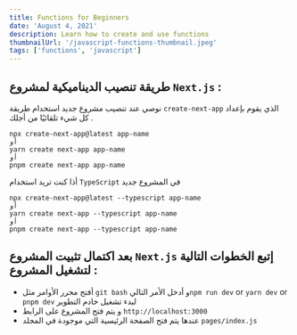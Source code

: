 ```yaml
---
title: Functions for Beginners
date: 'August 4, 2021'
description: Learn how to create and use functions
thumbnailUrl: '/javascript-functions-thumbnail.jpeg'
tags: ['functions', 'javascript']
---
```


## طريقة تنصيب الديناميكية لمشروع `Next.js` :

نوصي عند تنصيب مشروع جديد استخدام طريقة `create-next-app` الذي يقوم بإعداد كل شيء تلقائيًا من أجلك .

```
npx create-next-app@latest app-name
أو
yarn create next-app app-name
أو
pnpm create next-app app-name
```
أذا كنت تريد استخدام `TypeScript` في المشروع جديد

```
npx create-next-app@latest --typescript app-name
أو
yarn create next-app --typescript app-name
أو
pnpm create next-app --typescript app-name
```

## بعد اكتمال تثبيت المشروع `Next.js` إتبع الخطوات التالية لتشغيل المشروع :

* أفتح محرر الأوامر مثل `git bash` و أدخل الأمر التالي`npm run dev` or `yarn dev` or `pnpm dev` لبدء تشغيل خادم التطوير 
* و يتم فتح المشروع على الرابط `http://localhost:3000`
* عندها يتم فتح الصفحة الرئيسية التي موجودة في المجلد `pages/index.js`
